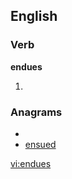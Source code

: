 
==English==

===Verb===
'''endues'''

# {{third-person singular of|[[endue]]}}

===Anagrams===
* {{alphagram|deensu}}
* [[ensued#English|ensued]]


[[vi:endues]]